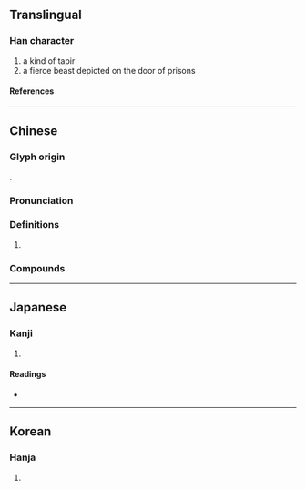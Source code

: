 {{character info/new}}
==Translingual==

===Han character===
{{Han char|rn=94|rad=犬|as=07|sn=10|four=41214|canj=KHPPG|ids=⿰犭坒}}

# a kind of tapir
# a fierce beast depicted on the door of prisons

====References====
{{Han ref|kx=0711.130|dkj=20410|dj=1123.130|hdz=21348.070|uh=72F4}}

----

==Chinese==
{{zh-forms}}

===Glyph origin===
{{Han etym}}
{{Han compound|犬|坒|ls=psc|c1=s|c2=p|t1=dog}}.

===Pronunciation===
{{zh-pron
|m=bì
|c=bai6
|mn=xm,zz:pē/qz:pě
|mn-t=bi2
|mc=y
|oc=y
|cat=n
}}

===Definitions===
{{zh-hanzi}}

# {{rfdef|zh}}

===Compounds===
{{zh-der|狴犴}}

----

==Japanese==

===Kanji===
{{ja-kanji|grade=|rs=犬07}}

# {{rfdef|ja|sort=犬07}}

====Readings====
* {{ja-readings|on=[[へい]] (hei), [[はい]] (hai), [[ばい]] (bai)|kun=}}

----

==Korean==

===Hanja===
{{ko-hanja|hangeul=폐|eumhun=|rv=pye|mr=p'ye|y=phyey}}

# {{rfdef|ko|sort=犬07}}